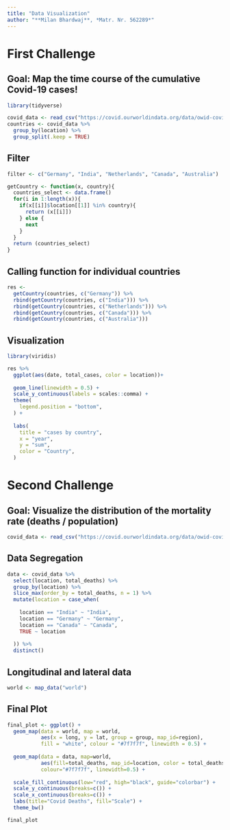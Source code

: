 ```yaml
---
title: "Data Visualization"
author: "**Milan Bhardwaj**, *Matr. Nr. 562289*"
---
```


# First Challenge
## Goal: Map the time course of the cumulative Covid-19 cases!

```r

library(tidyverse)

covid_data <- read_csv("https://covid.ourworldindata.org/data/owid-covid-data.csv")
countries <- covid_data %>%
  group_by(location) %>% 
  group_split(.keep = TRUE)

```

## Filter

```r
filter <- c("Germany", "India", "Netherlands", "Canada", "Australia")

getCountry <- function(x, country){
  countries_select <- data.frame()
  for(i in 1:length(x)){
    if(x[[i]]$location[[1]] %in% country){
      return (x[[i]])
    } else {
      next
    }
  }
  return (countries_select)
}

```

## Calling function for individual countries

```r

res <- 
  getCountry(countries, c("Germany")) %>% 
  rbind(getCountry(countries, c("India"))) %>% 
  rbind(getCountry(countries, c("Netherlands"))) %>% 
  rbind(getCountry(countries, c("Canada"))) %>% 
  rbind(getCountry(countries, c("Australia")))


```
  
## Visualization

```r
library(viridis)

res %>% 
  ggplot(aes(date, total_cases, color = location))+
  
  geom_line(linewidth = 0.5) + 
  scale_y_continuous(labels = scales::comma) +
  theme(
    legend.position = "bottom",
  ) + 
  
  labs(
    title = "cases by country",
    x = "year",
    y = "sum",
    color = "Country",
  )
```

# Second Challenge

## Goal: Visualize the distribution of the mortality rate (deaths / population)

```r
covid_data <- read_csv("https://covid.ourworldindata.org/data/owid-covid-data.csv")
```

## Data Segregation

```r
data <- covid_data %>% 
  select(location, total_deaths) %>% 
  group_by(location) %>% 
  slice_max(order_by = total_deaths, n = 1) %>% 
  mutate(location = case_when(
    
    location == "India" ~ "India",
    location == "Germany" ~ "Germany",
    location == "Canada" ~ "Canada",
    TRUE ~ location
    
  )) %>%
  distinct()

```

## Longitudinal and lateral data

```r
world <- map_data("world")
```

## Final Plot

```r
final_plot <- ggplot() +
  geom_map(data = world, map = world,
           aes(x = long, y = lat, group = group, map_id=region),
           fill = "white", colour = "#7f7f7f", linewidth = 0.5) +
  
  geom_map(data = data, map=world,
           aes(fill=total_deaths, map_id=location, color = total_deaths),
           colour="#7f7f7f", linewidth=0.5) +
  
  scale_fill_continuous(low="red", high="black", guide="colorbar") +
  scale_y_continuous(breaks=c()) +
  scale_x_continuous(breaks=c()) +
  labs(title="Covid Deaths", fill="Scale") +
  theme_bw()

final_plot

```